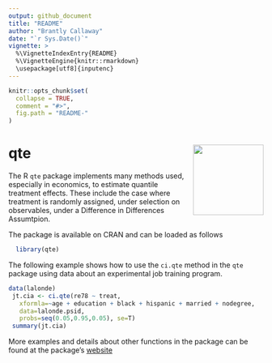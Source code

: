 ```yaml
---
output: github_document
title: "README"
author: "Brantly Callaway"
date: "`r Sys.Date()`"
vignette: >
  %\VignetteIndexEntry{README}
  %\VignetteEngine{knitr::rmarkdown}
  \usepackage[utf8]{inputenc}
---
```


<!-- README.md is generated from README.Rmd. Please edit that file -->

```r
knitr::opts_chunk$set(
  collapse = TRUE,
  comment = "#>",
  fig.path = "README-"
)
```

# qte <img src="man/figures/logo.png" align="right" height="139" alt="" />

The R `qte` package implements many methods used, especially in economics, to estimate quantile treatment effects.  These include the case where treatment is randomly assigned, under selection on observables, under a Difference in Differences Assumtpion.

The package is available on CRAN and can be loaded as follows
```r
  library(qte)
```

The following example shows how to use the `ci.qte` method in the `qte` package using data about an experimental job training program.

```r
data(lalonde)
 jt.cia <- ci.qte(re78 ~ treat,
   xformla=~age + education + black + hispanic + married + nodegree,
   data=lalonde.psid,
   probs=seq(0.05,0.95,0.05), se=T)
 summary(jt.cia)
```

More examples and details about other functions in the package can be found at the package's [website](http://bcallaway11.github.io/qte/)
